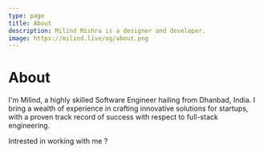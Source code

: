 ```yaml
---
type: page
title: About
description: Milind Mishra is a designer and developer.
image: https://milind.live/og/about.png
---
```



<Head>
  <title>Milind Mishra</title>
</Head>

# About

I'm Milind, a highly skilled Software Engineer hailing from Dhanbad, India. I bring a wealth of experience in crafting innovative solutions for startups, with a proven track record of success with respect to full-stack engineering.

<TypeAnimationSequence />

<GithubCalenderComponent username="thatbeautifuldream" />

Intrested in working with me ? [<Badge text="Whatsapp ↗" />](https://wa.me/919631333128) [<CalEmbed message="Book Calendar ↗" />]()

<Sign />
